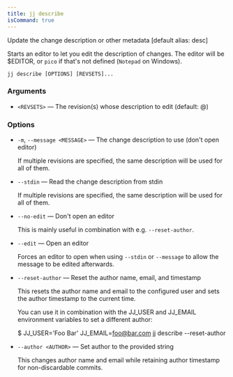 ```yaml
---
title: jj describe
isCommand: true
---
```


Update the change description or other metadata [default alias: desc]

Starts an editor to let you edit the description of changes. The editor will be $EDITOR, or `pico` if that's not defined (`Notepad` on Windows).

```shell title="Usage"
jj describe [OPTIONS] [REVSETS]...
```

### Arguments

- `<REVSETS>` — The revision(s) whose description to edit (default: @)

### Options

- `-m`, `--message <MESSAGE>` — The change description to use (don't open editor)

  If multiple revisions are specified, the same description will be used for all of them.
- `--stdin` — Read the change description from stdin

  If multiple revisions are specified, the same description will be used for all of them.
- `--no-edit` — Don't open an editor

  This is mainly useful in combination with e.g. `--reset-author`.
- `--edit` — Open an editor

  Forces an editor to open when using `--stdin` or `--message` to allow the message to be edited afterwards.
- `--reset-author` — Reset the author name, email, and timestamp

  This resets the author name and email to the configured user and sets the author timestamp to the current time.

  You can use it in combination with the JJ_USER and JJ_EMAIL environment variables to set a different author:

  $ JJ_USER='Foo Bar' JJ_EMAIL=foo@bar.com jj describe --reset-author
- `--author <AUTHOR>` — Set author to the provided string

  This changes author name and email while retaining author timestamp for non-discardable commits.

